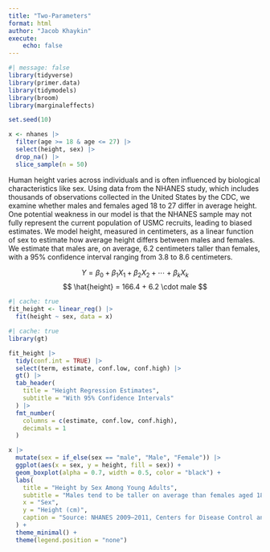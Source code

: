 ```yaml
---
title: "Two-Parameters"
format: html
author: "Jacob Khaykin"
execute:
    echo: false
---
```


```r
#| message: false
library(tidyverse)
library(primer.data)
library(tidymodels)
library(broom)
library(marginaleffects)
```

```r
set.seed(10)

x <- nhanes |>
  filter(age >= 18 & age <= 27) |>
  select(height, sex) |>
  drop_na() |>
  slice_sample(n = 50) 
```
Human height varies across individuals and is often influenced by biological characteristics like sex. Using data from the NHANES study, which includes thousands of observations collected in the United States by the CDC, we examine whether males and females aged 18 to 27 differ in average height. One potential weakness in our model is that the NHANES sample may not fully represent the current population of USMC recruits, leading to biased estimates. We model height, measured in centimeters, as a linear function of sex to estimate how average height differs between males and females. We estimate that males are, on average, 6.2 centimeters taller than females, with a 95% confidence interval ranging from 3.8 to 8.6 centimeters.





$$
Y = \beta_0 + \beta_1 X_1 + \beta_2 X_2 + \cdots + \beta_k X_k
$$
$$
\hat{height} = 166.4 + 6.2 \cdot male
$$

```r
#| cache: true
fit_height <- linear_reg() |>
  fit(height ~ sex, data = x)

```

```r
#| cache: true
library(gt)

fit_height |>
  tidy(conf.int = TRUE) |>
  select(term, estimate, conf.low, conf.high) |>
  gt() |>
  tab_header(
    title = "Height Regression Estimates",
    subtitle = "With 95% Confidence Intervals"
  ) |>
  fmt_number(
    columns = c(estimate, conf.low, conf.high),
    decimals = 1
  )

```

```r
x |>
  mutate(sex = if_else(sex == "male", "Male", "Female")) |>
  ggplot(aes(x = sex, y = height, fill = sex)) +
  geom_boxplot(alpha = 0.7, width = 0.5, color = "black") +
  labs(
    title = "Height by Sex Among Young Adults",
    subtitle = "Males tend to be taller on average than females aged 18–27",
    x = "Sex",
    y = "Height (cm)",
    caption = "Source: NHANES 2009–2011, Centers for Disease Control and Prevention"
  ) +
  theme_minimal() +
  theme(legend.position = "none")

```

